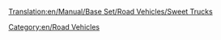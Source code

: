 [[Translation:en/Manual/Base Set/Road Vehicles/Sweet Trucks]]

{{en/RoadVehicle|name     = MightyMover Sweet Truck
  |img      =en/MightyMover Sweet.png|price    = £4,797 ($9,594)
  |speed    = 30 mph (48 km/h)
  |annual   = £421 ($842)
  |designed = 1936
  |life     = 15
  |capacity = 17 bags of [[en/Manual/Base Set/Cargos/Sweets]]
}}
{{en/RoadVehicle|name     = Powernaught Sweet Truck
  |img      =en/Powernaught Sweet.png|price    = £6,027 ($12,054)
  |speed    = 55 mph (88 km/h)
  |annual   = £787 ($1,574)
  |designed = 1979
  |life     = 15
  |capacity = 19 bags of [[en/Manual/Base Set/Cargos/Sweets]]
}}
{{en/RoadVehicle|name     = Wizzowow Sweet Truck
  |img      =en/Wizzow Sweet.png|price    = £6,437 ($12,874)
  |speed    = 70 mph (112 km/h)
  |annual   = £1,125 ($2,250)
  |designed = 2017
  |life     = 15
  |capacity = 22 bags of [[en/Manual/Base Set/Cargos/Sweets]]
}}
[[Category:en/Road Vehicles]]